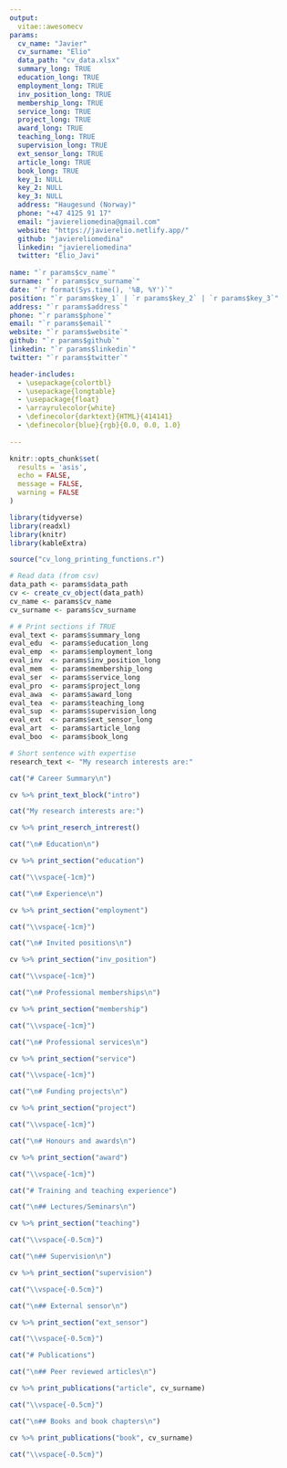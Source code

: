 ```yaml
---
output:
  vitae::awesomecv
params:
  cv_name: "Javier" 
  cv_surname: "Elio"
  data_path: "cv_data.xlsx"
  summary_long: TRUE
  education_long: TRUE
  employment_long: TRUE
  inv_position_long: TRUE
  membership_long: TRUE
  service_long: TRUE
  project_long: TRUE
  award_long: TRUE
  teaching_long: TRUE
  supervision_long: TRUE
  ext_sensor_long: TRUE
  article_long: TRUE
  book_long: TRUE
  key_1: NULL
  key_2: NULL
  key_3: NULL
  address: "Haugesund (Norway)"
  phone: "+47 4125 91 17"
  email: "javiereliomedina@gmail.com"
  website: "https://javierelio.netlify.app/"
  github: "javiereliomedina"
  linkedin: "javiereliomedina"
  twitter: "Elio_Javi"
     
name: "`r params$cv_name`" 
surname: "`r params$cv_surname`"
date: "`r format(Sys.time(), '%B, %Y')`"
position: "`r params$key_1` | `r params$key_2` | `r params$key_3`"
address: "`r params$address`"
phone: "`r params$phone`"
email: "`r params$email`"
website: "`r params$website`"
github: "`r params$github`"
linkedin: "`r params$linkedin`"
twitter: "`r params$twitter`"

header-includes:
  - \usepackage{colortbl}
  - \usepackage{longtable}
  - \usepackage{float}
  - \arrayrulecolor{white}
  - \definecolor{darktext}{HTML}{414141}
  - \definecolor{blue}{rgb}{0.0, 0.0, 1.0}
  
---
```


```r

knitr::opts_chunk$set(
  results = 'asis', 
  echo = FALSE,
  message = FALSE, 
  warning = FALSE
)

library(tidyverse)
library(readxl)
library(knitr)
library(kableExtra)

source("cv_long_printing_functions.r")

# Read data (from csv)
data_path <- params$data_path
cv <- create_cv_object(data_path)
cv_name <- params$cv_name
cv_surname <- params$cv_surname

# # Print sections if TRUE
eval_text <- params$summary_long
eval_edu  <- params$education_long 
eval_emp  <- params$employment_long
eval_inv  <- params$inv_position_long
eval_mem  <- params$membership_long
eval_ser  <- params$service_long
eval_pro  <- params$project_long
eval_awa  <- params$award_long
eval_tea  <- params$teaching_long
eval_sup  <- params$supervision_long
eval_ext  <- params$ext_sensor_long
eval_art  <- params$article_long
eval_boo  <- params$book_long

# Short sentence with expertise
research_text <- "My research interests are:"

```

\vspace{0.5cm}
\footnotesize 
\rightline{\textcolor{darktext}{\textit{`r pull(filter(cv$text_blocks, loc == "short_description"), text)`}}}
\normalsize

\vspace{0.5cm}

```r
cat("# Career Summary\n")

cv %>% print_text_block("intro")
```

```r
cat("My research interests are:")
```

```r
cv %>% print_reserch_intrerest()
```
```r
cat("\n# Education\n")

cv %>% print_section("education")

cat("\\vspace{-1cm}")
```

```r
cat("\n# Experience\n")

cv %>% print_section("employment")

cat("\\vspace{-1cm}")
```

```r
cat("\n# Invited positions\n")

cv %>% print_section("inv_position")

cat("\\vspace{-1cm}")
```

```r
cat("\n# Professional memberships\n")

cv %>% print_section("membership")

cat("\\vspace{-1cm}")
```

```r
cat("\n# Professional services\n")

cv %>% print_section("service")

cat("\\vspace{-1cm}")
```

```r
cat("\n# Funding projects\n")

cv %>% print_section("project")

cat("\\vspace{-1cm}")
```

```r
cat("\n# Honours and awards\n")

cv %>% print_section("award")

cat("\\vspace{-1cm}")
```

```r
cat("# Training and teaching experience")
```

```r
cat("\n## Lectures/Seminars\n")

cv %>% print_section("teaching")

cat("\\vspace{-0.5cm}")
```

```r
cat("\n## Supervision\n")

cv %>% print_section("supervision")

cat("\\vspace{-0.5cm}")
```

```r
cat("\n## External sensor\n")

cv %>% print_section("ext_sensor")

cat("\\vspace{-0.5cm}")
```

```r
cat("# Publications")
```

```r
cat("\n## Peer reviewed articles\n")

cv %>% print_publications("article", cv_surname)

cat("\\vspace{-0.5cm}")
```

```r
cat("\n## Books and book chapters\n")

cv %>% print_publications("book", cv_surname)

cat("\\vspace{-0.5cm}")
```
